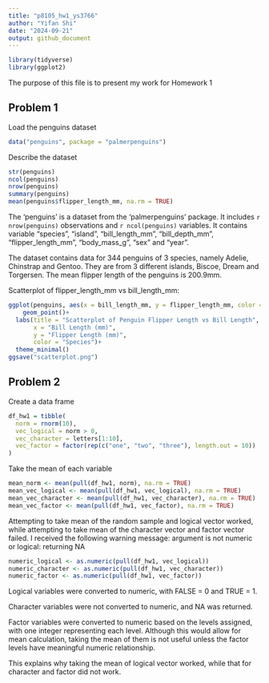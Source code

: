 ```yaml
---
title: "p8105_hw1_ys3766"
author: "Yifan Shi"
date: "2024-09-21"
output: github_document
---
```


```r
library(tidyverse)
library(ggplot2)
```

The purpose of this file is to present my work for Homework 1


## Problem 1

Load the penguins dataset
```r
data("penguins", package = "palmerpenguins")
```

Describe the dataset
```r
str(penguins)
ncol(penguins)
nrow(penguins)
summary(penguins)
mean(penguins$flipper_length_mm, na.rm = TRUE)
```

The 'penguins' is a dataset from the 'palmerpenguins' package. It includes `r nrow(penguins)` observations and `r ncol(penguins)` variables. It contains variable "species", "island", "bill_length_mm", "bill_depth_mm", "flipper_length_mm", "body_mass_g", "sex" and "year". 

The dataset contains data for 344 penguins of 3 species, namely Adelie, Chinstrap and Gentoo. They are from 3 different islands, Biscoe, Dream and Torgersen. The mean flipper length of the penguins is 200.9mm.


Scatterplot of flipper_length_mm vs bill_length_mm:

```r
ggplot(penguins, aes(x = bill_length_mm, y = flipper_length_mm, color = species)) + 
	geom_point()+
  labs(title = "Scatterplot of Penguin Flipper Length vs Bill Length",
       x = "Bill Length (mm)",
       y = "Flipper Length (mm)",
       color = "Species")+
  theme_minimal()
ggsave("scatterplot.png")
```

## Problem 2
Create a data frame
```r
df_hw1 = tibble(
  norm = rnorm(10),
  vec_logical = norm > 0,
  vec_character = letters[1:10],
  vec_factor = factor(rep(c("one", "two", "three"), length.out = 10))
)

```

Take the mean of each variable
```r
mean_norm <- mean(pull(df_hw1, norm), na.rm = TRUE)
mean_vec_logical <- mean(pull(df_hw1, vec_logical), na.rm = TRUE)
mean_vec_character <- mean(pull(df_hw1, vec_character), na.rm = TRUE)
mean_vec_factor <- mean(pull(df_hw1, vec_factor), na.rm = TRUE)
```

Attempting to take mean of the random sample and logical vector worked, while attempting to take mean of the character vector and factor vector failed. I received the following warning message:  argument is not numeric or logical: returning NA

```r
numeric_logical <- as.numeric(pull(df_hw1, vec_logical))
numeric_character <- as.numeric(pull(df_hw1, vec_character))
numeric_factor <- as.numeric(pull(df_hw1, vec_factor))
```

Logical variables were converted to numeric, with FALSE = 0 and TRUE = 1.

Character variables were not converted to numeric, and NA was returned.

Factor variables were converted to numeric based on the levels assigned, with one integer representing each level. Although this would allow for mean calculation, taking the mean of them is not useful unless the factor levels have meaningful numeric relationship.

This explains why taking the mean of logical vector worked, while that for character and factor did not work. 
